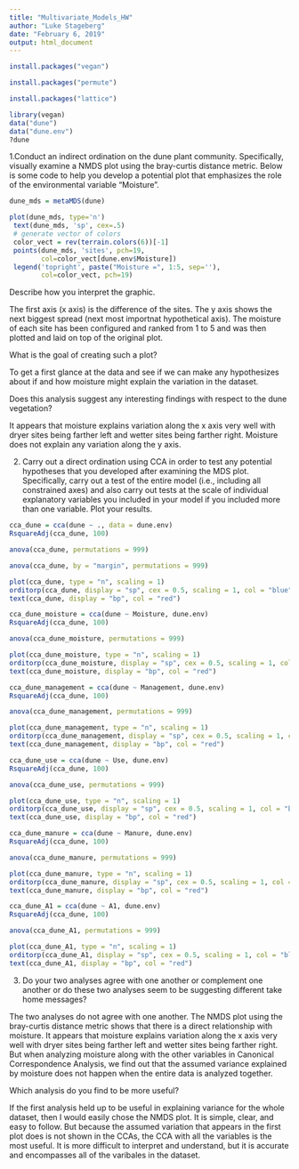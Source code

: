 ```yaml
---
title: "Multivariate_Models_HW"
author: "Luke Stageberg"
date: "February 6, 2019"
output: html_document
---
```


```r
install.packages("vegan")
```
```r
install.packages("permute")
```
```r
install.packages("lattice")
```

```r
library(vegan)
data("dune")
data("dune.env")
?dune
```

1.Conduct an indirect ordination on the dune plant community. Specifically, visually examine a NMDS plot using the bray-curtis distance metric. Below is some code to help you develop a potential plot that emphasizes the role of the environmental variable “Moisture”.

```r
dune_mds = metaMDS(dune)
```

```r
plot(dune_mds, type='n')
 text(dune_mds, 'sp', cex=.5)
 # generate vector of colors 
 color_vect = rev(terrain.colors(6))[-1]
 points(dune_mds, 'sites', pch=19, 
        col=color_vect[dune.env$Moisture])
 legend('topright', paste("Moisture =", 1:5, sep=''), 
        col=color_vect, pch=19)
```

Describe how you interpret the graphic. 

The first axis (x axis) is the difference of the sites. The y axis shows the next biggest spread (next most importnat hypothetical axis). The moisture of each site has been configured and ranked from 1 to 5 and was then plotted and laid on top of the original plot. 

What is the goal of creating such a plot?

To get a first glance at the data and see if we can make any hypothesizes about if and how moisture might explain the variation in the dataset.  

Does this analysis suggest any interesting findings with respect to the dune vegetation?

It appears that moisture explains variation along the x axis very well with dryer sites being farther left and wetter sites being farther right. Moisture does not explain any variation along the y axis.


2. Carry out a direct ordination using CCA in order to test any potential hypotheses that you developed after examining the MDS plot. Specifically, carry out a test of the entire model (i.e., including all constrained axes) and also carry out tests at the scale of individual explanatory variables you included in your model if you included more than one variable. Plot your results.

```r
cca_dune = cca(dune ~ ., data = dune.env)
RsquareAdj(cca_dune, 100)
```

```r
anova(cca_dune, permutations = 999)
```

```r
anova(cca_dune, by = "margin", permutations = 999)
```

```r
plot(cca_dune, type = "n", scaling = 1)
orditorp(cca_dune, display = "sp", cex = 0.5, scaling = 1, col = "blue")
text(cca_dune, display = "bp", col = "red")
```

```r
cca_dune_moisture = cca(dune ~ Moisture, dune.env)
RsquareAdj(cca_dune, 100)
```

```r
anova(cca_dune_moisture, permutations = 999)
```


```r
plot(cca_dune_moisture, type = "n", scaling = 1)
orditorp(cca_dune_moisture, display = "sp", cex = 0.5, scaling = 1, col = "blue")
text(cca_dune_moisture, display = "bp", col = "red")
```

```r
cca_dune_management = cca(dune ~ Management, dune.env)
RsquareAdj(cca_dune, 100)
```

```r
anova(cca_dune_management, permutations = 999)
```

```r
plot(cca_dune_management, type = "n", scaling = 1)
orditorp(cca_dune_management, display = "sp", cex = 0.5, scaling = 1, col = "blue")
text(cca_dune_management, display = "bp", col = "red")
```

```r
cca_dune_use = cca(dune ~ Use, dune.env)
RsquareAdj(cca_dune, 100)
```

```r
anova(cca_dune_use, permutations = 999)
```

```r
plot(cca_dune_use, type = "n", scaling = 1)
orditorp(cca_dune_use, display = "sp", cex = 0.5, scaling = 1, col = "blue")
text(cca_dune_use, display = "bp", col = "red")
```

```r
cca_dune_manure = cca(dune ~ Manure, dune.env)
RsquareAdj(cca_dune, 100)
```

```r
anova(cca_dune_manure, permutations = 999)
```

```r
plot(cca_dune_manure, type = "n", scaling = 1)
orditorp(cca_dune_manure, display = "sp", cex = 0.5, scaling = 1, col = "blue")
text(cca_dune_manure, display = "bp", col = "red")
```

```r
cca_dune_A1 = cca(dune ~ A1, dune.env)
RsquareAdj(cca_dune, 100)
```

```r
anova(cca_dune_A1, permutations = 999)
```

```r
plot(cca_dune_A1, type = "n", scaling = 1)
orditorp(cca_dune_A1, display = "sp", cex = 0.5, scaling = 1, col = "blue")
text(cca_dune_A1, display = "bp", col = "red")
```


3. Do your two analyses agree with one another or complement one another or do these two analyses seem to be suggesting different take home messages? 

The two analyses do not agree with one another. The NMDS plot using the bray-curtis distance metric shows that there is a direct relationship with moisture. It appears that moisture explains variation along the x axis very well with dryer sites being farther left and wetter sites being farther right. But when analyzing moisture along with the other variables in Canonical Correspondence Analysis, we find out that the assumed variance explained by moisture does not happen when the entire data is analyzed together.

Which analysis do you find to be more useful?

If the first analysis held up to be useful in explaining variance for the whole dataset, then I would easily chose the NMDS plot. It is simple, clear, and easy to follow. But because the assumed variation that appears in the first plot does is not shown in the CCAs, the CCA with all the variables is the most useful. It is more difficult to interpret and understand, but it is accurate and encompasses all of the varibales in the dataset. 



